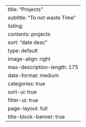 ---
title: "Projects"
subtitle: "To not waste Time"
listing:
  contents: projects
  sort: "date desc"
  type: default
  image-align: right
  max-description-length: 175
  date-format: medium
  categories: true
  sort-ui: true
  filter-ui: true
page-layout: full
title-block-banner: true
---